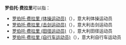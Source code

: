 '''罗伯托·费拉里'''可以指：
* [[罗伯托·费拉里_(体操运动员)|罗伯托·费拉里 (体操运动员)]]（{{lang-it|Roberto Ferrari}}），意大利体操运动员
* [[罗伯托·费拉里_(击剑运动员)|罗伯托·费拉里 (击剑运动员)]]（{{lang-it|Roberto Ferrari}}），意大利击剑运动员
* [[罗伯托·费拉里_(田径运动员)|罗伯托·费拉里 (田径运动员)]]（{{lang-it|Roberto Ferrari}}），意大利田径运动员
* [[罗伯托·费拉里_(自行车运动员)|罗伯托·费拉里 (自行车运动员)]]（{{lang-it|Roberto Ferrari}}），意大利自行车运动员

{{Disambiguation|Cat=六字人名譯名消歧義}}